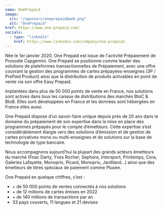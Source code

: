 ```yaml
---
name: OnePrepaid
image:
  src: "/sponsors/oneprepaid@web.png"
  alt: "OnePrepaid"
href: https://www.one-prepaid.com/
socials:
  - type: "linkedin"
    href: https://www.linkedin.com/company/one-prepaid/
---
```


Née le 1er janvier 2020, One Prepaid est issue de l'activité Prépaiement de Prosodie Capgemini. One Prepaid se positionne comme leader des solutions de plateformes transactionnelles de Prépaiement, avec une offre couvrant la gestion des programmes de cartes prépayées-enseignes (3P / PrePaid Product) ainsi que la distribution de produits activables en point de vente via son offre Easy Prepaid.

Implantées dans plus de 50 000 points de vente en France, nos solutions sont actives dans tous les canaux de distributions des marchés BtoC & BtoB. Elles sont développées en France et les données sont hébergées en France elles aussi.

One Prepaid dispose d’un savoir-faire unique depuis près de 20 ans dans le domaine du prépaiement de son expertise dans la mise en place des programmes prépayés pour le compte d’émetteurs. Cette expertise s’est considérablement élargie vers des solutions d’émission et de gestion de cartes privatives mono ou multi-enseignes et de solutions sur la base de technologie de type bancaire.

Nous accompagnons aujourd’hui la plupart des grands acteurs émetteurs du marché (Fnac Darty, Yves Rocher, Sephora, Intersport, Printemps, Cora, Galeries Lafayette, Monoprix, Picard, Monoprix, Jardiland…) ainsi que des émetteurs de titres spéciaux de paiement comme Pluxee.

One Prepaid en quelque chiffres, c’est :

- \+ de 50 000 points de ventes connectés à nos solutions
- \+ de 12 millions de cartes émises en 2022
- \+ de 140 millions de transactions par an
- 33 pays couverts, 11 langues et 21 devises
